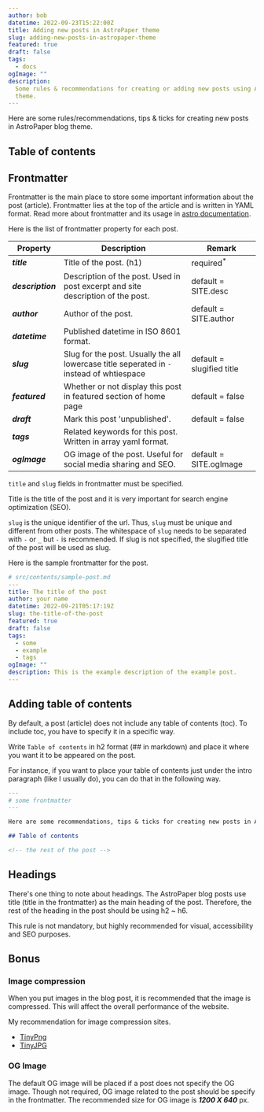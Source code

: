 ```yaml
---
author: bob
datetime: 2022-09-23T15:22:00Z
title: Adding new posts in AstroPaper theme
slug: adding-new-posts-in-astropaper-theme
featured: true
draft: false
tags:
  - docs
ogImage: ""
description:
  Some rules & recommendations for creating or adding new posts using AstroPaper
  theme.
---
```


Here are some rules/recommendations, tips & ticks for creating new posts in AstroPaper blog theme.

## Table of contents

## Frontmatter

Frontmatter is the main place to store some important information about the post (article). Frontmatter lies at the top of the article and is written in YAML format. Read more about frontmatter and its usage in [astro documentation](https://docs.astro.build/en/guides/markdown-content/).

Here is the list of frontmatter property for each post.

| Property          | Description                                                                               | Remark                    |
| ----------------- | ----------------------------------------------------------------------------------------- | ------------------------- |
| **_title_**       | Title of the post. (h1)                                                                   | required<sup>\*</sup>     |
| **_description_** | Description of the post. Used in post excerpt and site description of the post.           | default = SITE.desc       |
| **_author_**      | Author of the post.                                                                       | default = SITE.author     |
| **_datetime_**    | Published datetime in ISO 8601 format.                                                    |                           |
| **_slug_**        | Slug for the post. Usually the all lowercase title seperated in `-` instead of whtiespace | default = slugified title |
| **_featured_**    | Whether or not display this post in featured section of home page                         | default = false           |
| **_draft_**       | Mark this post 'unpublished'.                                                             | default = false           |
| **_tags_**        | Related keywords for this post. Written in array yaml format.                             |                           |
| **_ogImage_**     | OG image of the post. Useful for social media sharing and SEO.                            | default = SITE.ogImage    |

`title` and `slug` fields in frontmatter must be specified.

Title is the title of the post and it is very important for search engine optimization (SEO).

`slug` is the unique identifier of the url. Thus, `slug` must be unique and different from other posts. The whitespace of `slug` needs to be separated with `-` or `_` but `-` is recommended. If slug is not specified, the slugified title of the post will be used as slug.

Here is the sample frontmatter for the post.

```yaml
# src/contents/sample-post.md
---
title: The title of the post
author: your name
datetime: 2022-09-21T05:17:19Z
slug: the-title-of-the-post
featured: true
draft: false
tags:
  - some
  - example
  - tags
ogImage: ""
description: This is the example description of the example post.
---
```

## Adding table of contents

By default, a post (article) does not include any table of contents (toc). To include toc, you have to specify it in a specific way.

Write `Table of contents` in h2 format (## in markdown) and place it where you want it to be appeared on the post.

For instance, if you want to place your table of contents just under the intro paragraph (like I usually do), you can do that in the following way.

```md
---
# some frontmatter
---

Here are some recommendations, tips & ticks for creating new posts in AstroPaper blog theme.

## Table of contents

<!-- the rest of the post -->
```

## Headings

There's one thing to note about headings. The AstroPaper blog posts use title (title in the frontmatter) as the main heading of the post. Therefore, the rest of the heading in the post should be using h2 \~ h6.

This rule is not mandatory, but highly recommended for visual, accessibility and SEO purposes.

## Bonus

### Image compression

When you put images in the blog post, it is recommended that the image is compressed. This will affect the overall performance of the website.

My recommendation for image compression sites.

- [TinyPng](https://tinypng.com/)
- [TinyJPG](https://tinyjpg.com/)

### OG Image

The default OG image will be placed if a post does not specify the OG image. Though not required, OG image related to the post should be specify in the frontmatter. The recommended size for OG image is **_1200 X 640_** px.
